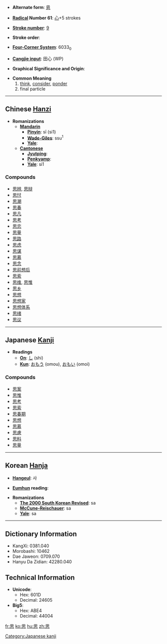 * '''Alternate form''': [[恖]]

* '''[[Wiktionary:Chinese radical index| Radical]] Number 61''': [[Wiktionary:Chinese radical index 心|心]]+5 strokes

* '''[[Wiktionary:Chinese total strokes index|Stroke number]]''': [[Wiktionary:Chinese total strokes index 9|9]]

* '''Stroke order''': 

* '''[[Wiktionary:Chinese four corner index|Four-Corner System]]''': 6033<sub>0</sub>

* '''[[Wiktionary:Chinese Cangjie index|Cangjie input]]''': 田心 (WP)

* '''Graphical Significance and Origin''': 

* '''Common Meaning'''
*# [[think]], [[consider]], [[ponder]]
*# final particle


----

== Chinese [[Hanzi]] ==

* '''Romanizations'''
** '''[[Mandarin]]'''
*** '''[[Pinyin]]''': sī (si1)
*** '''[[Wade-Giles]]''': ssu<sup>1</sup>
*** '''[[Yale]]''': 
** '''[[Cantonese]]'''
*** '''[[Jyutping]]''':
*** '''[[Penkyamp]]''': 
*** '''[[Yale]]''': si1

===Compounds===
*[[思辨]], [[思辩]]
*[[思忖]]
*[[思潮]]
*[[思春]]
*[[思凡]]
*[[思考]]
*[[思恋]]
*[[思量]]
*[[思路]]
*[[思虑]]
*[[思谋]]
*[[思慕]]
*[[思念]]
*[[思前想后]]
*[[思索]]
*[[思维]], [[思惟]]
*[[思乡]]
*[[思想]]
*[[思想家]]
*[[思想体系]]
*[[思绪]]
*[[思议]]


----

== Japanese [[Kanji]] ==

* '''Readings'''
** '''[[On]]''': [[し]] (shi)
** '''[[Kun]]''': [[おもう]] (omou), [[おもい]] (omoi)

===Compounds===
*[[思案]]
*[[思惟]]
*[[思考]]
*[[思索]]
*[[思春期]]
*[[思想]]
*[[思慕]]
*[[思慮]]
*[[思料]]
*[[思量]]


----

== Korean [[Hanja]] ==

* '''[[Hangeul]]''': 사

* '''[[Eumhun]] reading''': 

* '''Romanizations'''
** '''[[The 2000 South Korean Revised Romanization|The 2000 South Korean Revised]]''': sa
** '''[[McCune-Reischauer]]''': sa
** '''[[Yale]]''': sa

----

== Dictionary Information ==

* KangXi: 0381.040
* Morobashi: 10462
* Dae Jaweon: 0709.070
* Hanyu Da Zidian: 42280.040

== Technical Information ==

* '''Unicode''':
** Hex: 601D
** Decimal: 24605
* '''Big5''':
** Hex: ABE4
** Decimal: 44004

[[Category:Japanese kanji]]

[[fr:思]]
[[ko:思]]
[[hu:思]]
[[zh:思]]